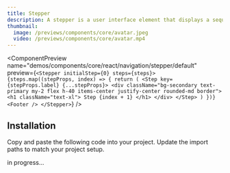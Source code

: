 ```yaml
---
title: Stepper
description: A stepper is a user interface element that displays a sequence of steps in a linear order.
thumbnail:
  image: /previews/components/core/avatar.jpeg
  video: /previews/components/core/avatar.mp4
---
```


<ComponentPreview
  name="demos/components/core/react/navigation/stepper/default"
  preview={`<Stepper initialStep={0} steps={steps}>
    {steps.map((stepProps, index) => {
        return (
        <Step key={stepProps.label} {...stepProps}>
            <div className="bg-secondary text-primary my-2 flex h-40 items-center justify-center rounded-md border">
                <h1 className="text-xl">
                     Step
                    {index + 1}
                </h1>
            </div>
        </Step>
        )
    })}
    <Footer />
</Stepper>`}
/>

## Installation

<Steps>
  <Step>Copy and paste the following code into your project.</Step>
  <ComponentSource name={["components/core/default/react/navigation/stepper"]} extension={["tsx"]} />
  <Step>Update the import paths to match your project setup.</Step>
</Steps>

in progress...
